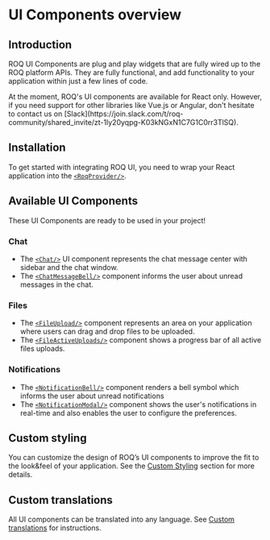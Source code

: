 
# UI Components overview

## Introduction

ROQ UI Components are plug and play widgets that are fully wired up to the ROQ platform APIs.
They are fully functional, and add functionality to your application within just a few lines of code.

<Callout type="info" emoji="ℹ️">
  At the moment, ROQ's UI components are available for React only. However, if you need support for other libraries 
like Vue.js or Angular, don't hesitate to contact us on [Slack](https://join.slack.com/t/roq-community/shared_invite/zt-1ly20yqpg-K03kNGxN1C7G1C0rr3TlSQ).
</Callout>

## Installation

To get started with integrating ROQ UI, you need to wrap your React application into the [`<RoqProvider/>`](/ui-components/roq-provider).

## Available UI Components

These UI Components are ready to be used in your project!

### Chat
* The [`<Chat/>`](/ui-components/chat) UI component represents the chat message center with sidebar and the chat window.
* The [`<ChatMessageBell/>`](/ui-components/chat-message-bell) component informs the user about unread messages in the chat.

### Files
* The [`<FileUpload/>`](/ui-components/file-upload) component represents an area on your application where users can drag and drop files to be uploaded.
* The [`<FileActiveUploads/>`](/ui-components/file-active-uploads) component shows a progress bar of all active files uploads.

### Notifications
* The [`<NotificationBell/>`](/ui-components/notification-bell) component renders a bell symbol which informs the user about unread notifications
* The [`<NotificationModal/>`](/ui-components/notification-modal) component shows the user's notifications in real-time and also enables the user to configure the preferences.

## Custom styling

You can customize the design of ROQ’s UI components to improve the fit to the look&feel of your application. See the 
[Custom Styling](/customization/custom-styling) section for more details.

## Custom translations

All UI components can be translated into any language. See [Custom translations](/customization/custom-translations) for instructions.